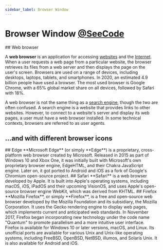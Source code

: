 ```yaml
---
sidebar_label: Browser Window
---
```



# Browser Window [@SeeCode](https://github.com/SilasBerger/teaching-website/blob/main/content/material/Components-Gallery/07-Browser-Window.mdx)
<BrowserWindow url="https://en.wikipedia.org/wiki/Web_browser" browser={Browser.CHROME}>
  ## Web browser

  A **web browser** is an application for accessing [websites](https://en.wikipedia.org/wiki/Website) and the
  [Internet](https://en.wikipedia.org/wiki/Internet). When a user requests a web page from a particular website, the
  browser retrieves its files from a web server and then displays the page on the user's screen. Browsers are used on a
  range of devices, including desktops, laptops, tablets, and smartphones. In 2020, an estimated 4.9 billion people have
  used a browser. The most used browser is Google Chrome, with a 65% global market share on all devices, followed by
  Safari with 18%.

  A web browser is not the same thing as a [search engine](https://en.wikipedia.org/wiki/Search_engine), though the two
  are often confused. A search engine is a website that provides links to other websites. However, to connect to a
  website's server and display its web pages, a user must have a web browser installed. In some technical contexts,
  browsers are referred to as user agents.
</BrowserWindow>

## ...and with different browser icons
<BrowserWindow url="https://de.wikipedia.org/wiki/Microsoft_Edge" browser={Browser.EDGE}>
  ## Edge
  **Microsoft Edge** (or simply **Edge**) is a proprietary, cross-platform web browser created by Microsoft. Released in 2015 as
  part of Windows 10 and Xbox One, it was initially built with Microsoft's own proprietary browser engine, EdgeHTML,
  and their Chakra JavaScript engine. Later on, it got ported to Android and iOS as a fork of Google's Chromium
  open-source project.
</BrowserWindow>

<BrowserWindow url="https://en.wikipedia.org/wiki/Safari_(web_browser)" browser={Browser.SAFARI}>
  ## Safari
  **Safari** is a web browser developed by Apple. It is built into Apple's operating systems, including macOS, iOS,
  iPadOS and their upcoming VisionOS, and uses Apple's open-source browser engine WebKit, which was derived from KHTML.
</BrowserWindow>

<BrowserWindow url="https://en.wikipedia.org/wiki/Firefox" browser={Browser.FIREFOX}>
  ## Firefox
  **Mozilla Firefox**, or simply **Firefox**, is a free and open-source web browser developed by the Mozilla Foundation
  and its subsidiary, the Mozilla Corporation. It uses the Gecko rendering engine to display web pages, which implements
  current and anticipated web standards. In November 2017, Firefox began incorporating new technology under the code
  name "Quantum" to promote parallelism and a more intuitive user interface. Firefox is available for Windows 10 or
  later versions, macOS, and Linux. Its unofficial ports are available for various Unix and Unix-like operating systems,
  including FreeBSD, OpenBSD, NetBSD, illumos, and Solaris Unix. It is also available for Android and iOS.
</BrowserWindow>
